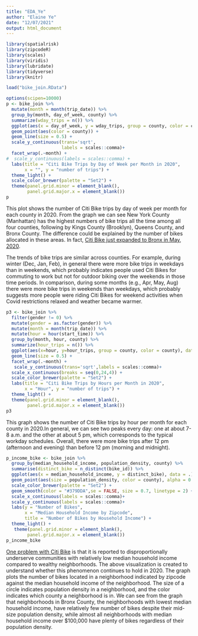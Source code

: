 ```yaml
---
title: "EDA_Ye"
author: "Elaine Ye"
date: "12/07/2021"
output: html_document
---
```


```r
library(spatialrisk)
library(zipcodeR)
library(scales)
library(viridis)
library(lubridate)
library(tidyverse)
library(knitr)
```

```r
load("bike_join.RData")
```

```r
options(scipen=10000)
p <- bike_join %>%
  mutate(month = month(trip_date)) %>%
  group_by(month, day_of_week, county) %>%
  summarize(wday_trips = n()) %>%
  ggplot(aes(x = day_of_week, y = wday_trips, group = county, color = county), data = .) +
  geom_point(aes(color = county)) +
  geom_line(size = 0.5) +
  scale_y_continuous(trans='sqrt',
                     labels = scales::comma)+
  facet_wrap(.~month) +
#  scale_y_continuous(labels = scales::comma) +
  labs(title = "Citi Bike Trips by Day of Week per Month in 2020",
       x = "", y = "number of trips") +
  theme_light() +
  scale_color_brewer(palette = "Set2") +
  theme(panel.grid.minor = element_blank(),
        panel.grid.major.x = element_blank())
p

```


This plot shows the number of Citi Bike trips by day of week per month for each county in 2020. From the graph we can see New York County (Manhattan) has the highest numbers of bike trips all the time among all four counties, following by Kings County (Brooklyn), Queens County, and Bronx County. The difference could be explained by the number of bikes allocated in these areas. In fact, [Citi Bike just expanded to Bronx in May, 2020][bronx link].       


The trends of bike trips are similar across counties. For example, during winter (Dec, Jan, Feb), in general there were more bike trips in weekdays than in weekends, which probably indicates people used Citi Bikes for commuting to work but not for outdoor biking over the weekends in those time periods. In comparison, during some months (e.g., Apr, May, Aug) there were more bike trips in weekends than weekdays, which probably suggests more people were riding Citi Bikes for weekend activities when Covid restrictions relaxed and weather became warmer.   

[bronx link]: https://www.welcome2thebronx.com/2020/05/07/first-citi-bike-stations-have-been-installed-in-the-bronx/ 



```r
p3 <- bike_join %>%
  filter(gender != 0) %>%
  mutate(gender = as.factor(gender)) %>%
  mutate(month = month(trip_date)) %>%
  mutate(hour = hour(start_time)) %>%
  group_by(month, hour, county) %>%
  summarize(hour_trips = n()) %>%
  ggplot(aes(x=hour, y=hour_trips, group = county, color = county), data = .) +
  geom_line(size = 0.5) +
  facet_wrap(.~month) +
   scale_y_continuous(trans='sqrt',labels = scales::comma)+
  scale_x_continuous(breaks = seq(0,24,4)) + 
  scale_color_brewer(palette = "Set2") +
  labs(title = "Citi Bike Trips by Hours per Month in 2020",
       x = "Hour", y = "number of trips") +
  theme_light() +
  theme(panel.grid.minor = element_blank(),
        panel.grid.major.x = element_blank())
p3
```

This graph shows the number of Citi Bike trips by hour per month for each county in 2020.In general, we can see two peaks every day: one at about 7-8 a.m. and the other at about 5 pm, which corresponds to the typical workday schedules. Overall, there were more bike trips after 12 pm (afternoon and evening) than before 12 pm (morning and midnight). 


```r
p_income_bike <- bike_join %>%
  group_by(median_household_income, population_density, county) %>%
  summarise(distinct_bike = n_distinct(bike_id)) %>%
  ggplot(aes(x = median_household_income, y = distinct_bike), data = .) +
  geom_point(aes(size = population_density, color = county), alpha = 0.6) +
  scale_color_brewer(palette = "Set2") +
  geom_smooth(color = "#379DDA",se = FALSE, size = 0.7, linetype = 2) +
  scale_x_continuous(labels = scales::comma)+
  scale_y_continuous(labels = scales::comma)+
  labs(y = "Number of Bikes",
       x = "Median Household Income by Zipcode",
       title = "Number of Bikes by Household Income") +
  theme_light() +
   theme(panel.grid.minor = element_blank(),
        panel.grid.major.x = element_blank()) 
p_income_bike
```

[One problem with Citi Bike][problem link] is that it is reported to disproportionally underserve communities with relatively low median household income compared to wealthy neighborhoods. The above visualization is created to understand whether this phenomenon continues to hold in 2020. The graph plots the number of bikes located in a neighborhood indicated by zipcode against the median household income of the neighborhood. The size of a circle indicates population density in a neighborhood, and the color indicates which county a neighborhood is in. We can see from the graph that neighborhoods in Bronx County, the neighborhoods with lowest median household income, have relatively few number of bikes despite their mid-size population density, while almost all neighborhoods with median household income over $100,000 have plenty of bikes regardless of their population density. 



[problem link]: https://ny.curbed.com/2019/7/10/20689177/citi-bike-equity-expansion-report 





